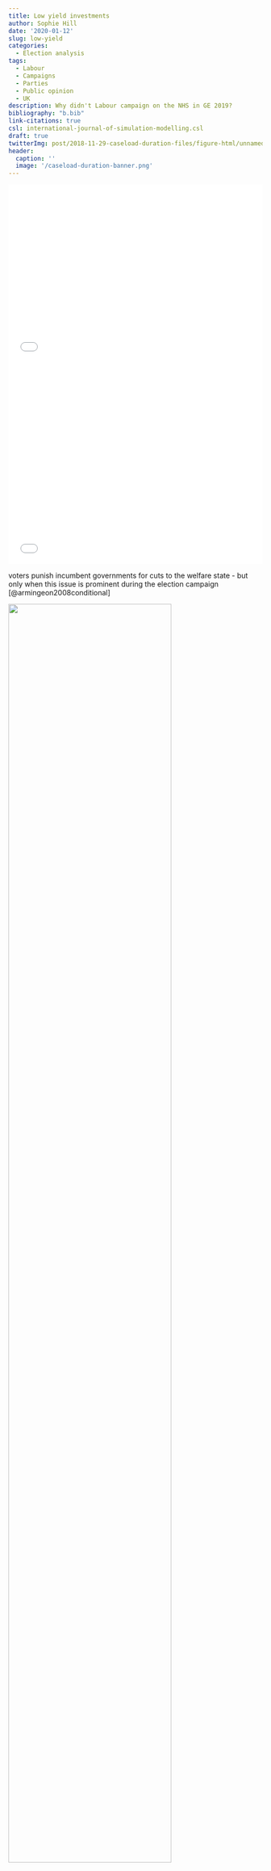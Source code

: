 ```yaml
---
title: Low yield investments
author: Sophie Hill
date: '2020-01-12'
slug: low-yield
categories:
  - Election analysis
tags:
  - Labour
  - Campaigns
  - Parties
  - Public opinion
  - UK
description: Why didn't Labour campaign on the NHS in GE 2019?
bibliography: "b.bib"
link-citations: true
csl: international-journal-of-simulation-modelling.csl
draft: true
twitterImg: post/2018-11-29-caseload-duration-files/figure-html/unnamed-chunk-5-1.png
header:
  caption: ''
  image: '/caseload-duration-banner.png'
---
```




<iframe title="Best party on issues" aria-label="Range Plot" id="datawrapper-chart-vnvEk" src="//datawrapper.dwcdn.net/vnvEk/1/" scrolling="no" frameborder="0" style="width: 0; min-width: 100% !important; border: none;" height="353"></iframe><script type="text/javascript">!function(){"use strict";window.addEventListener("message",function(a){if(void 0!==a.data["datawrapper-height"])for(var e in a.data["datawrapper-height"]){var t=document.getElementById("datawrapper-chart-"+e)||document.querySelector("iframe[src*='"+e+"']");t&&(t.style.height=a.data["datawrapper-height"][e]+"px")}})}();</script>


<iframe title="Mentions of &quot;NHS&quot; in manifesto" aria-label="Interactive line chart" id="datawrapper-chart-pJHEi" src="//datawrapper.dwcdn.net/pJHEi/1/" scrolling="no" frameborder="0" style="width: 0; min-width: 100% !important; border: none;" height="400"></iframe><script type="text/javascript">!function(){"use strict";window.addEventListener("message",function(a){if(void 0!==a.data["datawrapper-height"])for(var e in a.data["datawrapper-height"]){var t=document.getElementById("datawrapper-chart-"+e)||document.querySelector("iframe[src*='"+e+"']");t&&(t.style.height=a.data["datawrapper-height"][e]+"px")}})}();</script>


voters punish incumbent governments for cuts to the welfare state - but only when this issue is prominent during the election campaign [@armingeon2008conditional]

![](/post/2020-01-12-campaign-killer_files/armingeon_fig.png){width=80%}

<iframe title="YouGov top issues facing the country tracker " aria-label="Interactive line chart" id="datawrapper-chart-3BMLT" src="//datawrapper.dwcdn.net/3BMLT/4/" scrolling="no" frameborder="0" style="width: 0; min-width: 100% !important; border: none;" height="400"></iframe><script type="text/javascript">!function(){"use strict";window.addEventListener("message",function(a){if(void 0!==a.data["datawrapper-height"])for(var e in a.data["datawrapper-height"]){var t=document.getElementById("datawrapper-chart-"+e)||document.querySelector("iframe[src*='"+e+"']");t&&(t.style.height=a.data["datawrapper-height"][e]+"px")}})}();</script>


@paparo2018tories NHS by far best issue yield for Labour - see Table of valence issues - Labour most credible only on NHS and protecting pensions, former is higher priority...

@vaccari2020united in 2017 Labour did well to target its best issue yield - only party that did this strategy better was the greens (easier for them with such a clear dominant issue!)

![](/post/2020-01-12-health-safety_files/vaccari_issueyield.png)